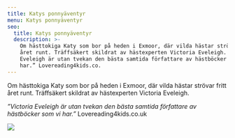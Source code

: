 ```yaml
---
title: Katys ponnyäventyr
menu: Katys ponnyäventyr
seo:
  title: Katys ponnyäventyr
  description: >-
    Om hästtokiga Katy som bor på heden i Exmoor, där vilda hästar strövar fritt
    året runt. Träffsäkert skildrat av hästexperten Victoria Eveleigh. ”Victoria
    Eveleigh är utan tvekan den bästa samtida författare av hästböcker som vi
    har.” Lovereading4kids.co.
---
```

Om hästtokiga Katy som bor på heden i Exmoor, där vilda hästar strövar fritt året runt. Träffsäkert skildrat av hästexperten Victoria Eveleigh.

_”Victoria Eveleigh är utan tvekan den bästa samtida författare av hästböcker som vi har.”_ Lovereading4kids.co.uk

![](/uploads/kategorier/Katy2_s27.jpg)
